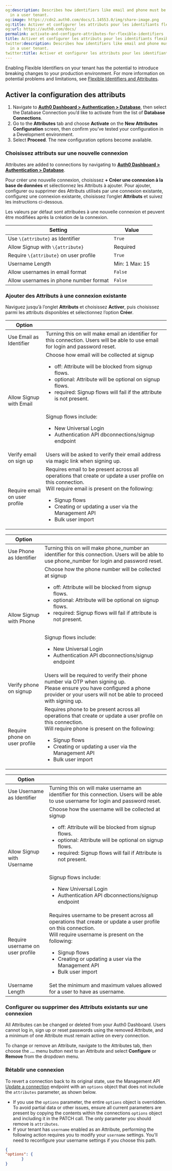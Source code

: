 ```yaml
---
og:description: Describes how identifiers like email and phone must be configured
  in a user tenant.
og:image: https://cdn2.auth0.com/docs/1.14553.0/img/share-image.png
og:title: Activer et configurer les attributs pour les identifiants flexibles
og:url: https://auth0.com/docs/
permalink: activate-and-configure-attributes-for-flexible-identifiers
title: Activer et configurer les attributs pour les identifiants flexibles
twitter:description: Describes how identifiers like email and phone must be configured
  in a user tenant.
twitter:title: Activer et configurer les attributs pour les identifiants flexibles
---
```


<Warning>

Enabling Flexible Identifiers on your tenant has the potential to introduce breaking changes to your production environment. For more information on potential problems and limitations, see [Flexible Identifiers and Attributes](/docs/authenticate/database-connections/flexible-identifiers-and-attributes).

</Warning>

## Activer la configuration des attributs

1. Navigate to [**Auth0 Dashboard > Authentication > Database**](https://manage.auth0.com/#/connections/database), then select the Database Connection you’d like to activate from the list of **Database Connections**.
2. Go to the **Attributes** tab and choose **Activate** on the **New Attributes Configuration** screen, then confirm you’ve tested your configuration in a Development environment.
3. Select **Proceed**. The new configuration options become available.

### Choisissez attributs sur une nouvelle connexion

Attributes are added to connections by navigating to [**Auth0 Dashboard > Authentication > Database**](https://manage.auth0.com/#/connections/database).

Pour créer une nouvelle connexion, choisissez **+ Créer une connexion à la base de données** et sélectionnez les Attributs à ajouter. Pour ajouter, configurer ou supprimer des Attributs utilisés par une connexion existante, configurez une connexion existante, choisissez l’onglet **Attributs** et suivez les instructions ci-dessous.

Les valeurs par défaut sont attribuées à une nouvelle connexion et peuvent être modifiées après la création de la connexion.

<table class="table"><thead>
<tr>
<th>Setting</th>
<th>Value</th>
</tr>
</thead>
<tbody>
<tr>
<td>Use <code>\{attribute}</code> as Identifier</td>
<td><code>True</code></td>
</tr>
<tr>
<td>Allow Signup with <code>\{attribute}</code></td>
<td>Required</td>
</tr>
<tr>
<td>Require <code>\{attribute}</code> on user profile</td>
<td><code>True</code></td>
</tr>
<tr>
<td>Username Length</td>
<td>Min: 1 Max: 15</td>
</tr>
<tr>
<td>Allow usernames in email format</td>
<td><code>False</code></td>
</tr>
<tr>
<td>Allow usernames in phone number format</td>
<td><code>False</code></td>
</tr>
</tbody>
</table>

### Ajouter des Attributs à une connexion existante

Naviguez jusqu’à l’onglet **Attributs** et choisissez **Activer**, puis choisissez parmi les attributs disponibles et sélectionnez l’option **Créer**.

<AccordionGroup>

<Accordion title="Email Available Attributes and Configuration Options for Email Identifier">

<table class="table"><thead>
<tr>
<th>Option</th>
<th></th>
</tr>
</thead>
<tbody>
<tr>
<td>Use Email as Identifier</td>
<td>Turning this on will make email an identifier for this connection. Users will be able to use email for login and password reset.</td>
</tr>
<tr>
<td>Allow Signup with Email</td>
<td>Choose how email will be collected at signup<br/><ul><li>off: Attribute will be blocked from signup flows.</li><li>optional: Attribute will be optional on signup flows.</li><li>required: Signup flows will fail if the attribute is not present.</li></ul><br/>Signup flows include:<br/><ul><li>New Universal Login</li><li>Authentication API dbconnections/signup endpoint</li></ul></td>
</tr>
<tr>
<td>Verify email on sign up</td>
<td>Users will be asked to verify their email address via magic link when signing up.</td>
</tr>
<tr>
<td>Require email on user profile</td>
<td>Requires email to be present across all operations that create or update a user profile on this connection.<br/>Will require email is present on the following:<br/><ul><li>Signup flows</li><li>Creating or updating a user via the Management API</li> <li>Bulk user import</li></ul></td>
</tr>
</tbody>
</table>

</Accordion>

<Accordion title="Phone Available Attributes and Configuration Options for Phone Identifier">

<table class="table"><thead>
<tr>
<th>Option</th>
<th></th>
</tr>
</thead>
<tbody>
<tr>
<td>Use Phone as Identifier</td>
<td>Turning this on will make phone_number an identifier for this connection. Users will be able to use phone_number for login and password reset.</td>
</tr>
<tr>
<td>Allow Signup with Phone</td>
<td>Choose how the phone number will be collected at signup<br/><ul><li>off: Attribute will be blocked from signup flows.</li><li>optional: Attribute will be optional on signup flows.</li><li>required: Signup flows will fail if attribute is not present.</li></ul><br/>Signup flows include:<br/><ul><li>New Universal Login</li><li>Authentication API dbconnections/signup endpoint</li></ul></td>
</tr>
<tr>
<td>Verify phone on signup</td>
<td>Users will be required to verify their phone number via OTP when signing up.<br/>Please ensure you have configured a phone provider or your users will not be able to proceed with signing up.</td>
</tr>
<tr>
<td>Require phone on user profile</td>
<td>Requires phone to be present across all operations that create or update a user profile on this connection.<br/>Will require phone is present on the following:<ul><li>Signup flows</li><li>Creating or updating a user via the Management API</li> <li>Bulk user import</li></ul></td>
</tr>
</tbody>
</table>

</Accordion>

<Accordion title="Username Available Attributes and Configuration Options for Username Identifier">

<table class="table"><thead>
<tr>
<th>Option</th>
<th></th>
</tr>
</thead>
<tbody>
<tr>
<td>Use Username as Identifier</td>
<td>Turning this on will make username an identifier for this connection. Users will be able to use username for login and password reset.</td>
</tr>
<tr>
<td>Allow Signup with Username</td>
<td>Choose how the username will be collected at signup<br/><ul><li>off: Attribute will be blocked from signup flows.</li><li>optional: Attribute will be optional on signup flows.</li><li>required: Signup flows will fail if Attribute is not present.</li></ul><br/>Signup flows include:<br/><ul><li>New Universal Login</li><li>Authentication API dbconnections/signup endpoint</li></ul></td>
</tr>
<tr>
<td>Require username on user profile</td>
<td>Requires username to be present across all operations that create or update a user profile on this connection.<br/>Will require username is present on the following:<br/><ul><li>Signup flows</li><li>Creating or updating a user via the Management API</li> <li>Bulk user import</li></ul></td>
</tr>
<tr>
<td>Username Length</td>
<td>Set the minimum and maximum values allowed for a user to have as username.</td>
</tr>
</tbody>
</table>

</Accordion>

</AccordionGroup>


### Configurer ou supprimer des Attributs existants sur une connexion

All Attributes can be changed or deleted from your <Tooltip tip="Auth0 Dashboard: Auth0's main product to configure your services." cta="View Glossary" href="/docs/glossary?term=Auth0+Dashboard">Auth0 Dashboard</Tooltip>. Users cannot log in, sign up or reset passwords using the removed Attribute, and a minimum of one Attribute must remain active on every connection.

To change or remove an Attribute, navigate to the Attributes tab, then choose the **...** menu button next to an Attribute and select **Configure** or **Remove** from the dropdown menu.

### Rétablir une connexion

To revert a connection back to its original state, use the <Tooltip tip="Management API: A product to allow customers to perform administrative tasks." cta="View Glossary" href="/docs/glossary?term=Management+API">Management API</Tooltip> [Update a connection](https://auth0.com/docs/api/management/v2/connections/patch-connections-by-id) endpoint with an `options` object that does not include the `attributes` parameter, as shown below.

<Callout icon="file-lines" color="#0EA5E9" iconType="regular">

* If you use the `options` parameter, the entire `options` object is overridden. To avoid partial data or other issues, ensure all current parameters are present by copying the contents within the connections `options` object and including it in the PATCH call. The only parameter you should remove is `attributes`.
* If your tenant has `username` enabled as an Attribute, performing the following action requires you to modify your `username` settings. You'll need to reconfigure your username settings if you choose this path.

</Callout>

```json lines
{
"options": {
       }
}
```